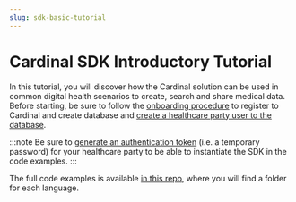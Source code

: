 ```yaml
---
slug: sdk-basic-tutorial
---
```


# Cardinal SDK Introductory Tutorial

In this tutorial, you will discover how the Cardinal solution can be used in common digital health scenarios to create,
search and share medical data.
Before starting, be sure to follow the [onboarding procedure](/cockpit/how-to/how-to-create-your-account) to register to
Cardinal and create database and [create a healthcare party user to the database](/cockpit/how-to/how-to-manage-hcp).

:::note
Be sure to [generate an authentication token](/cockpit/how-to/how-to-manage-hcp#generating-an-authentication-token) (i.e.
a temporary password) for your healthcare party to be able to instantiate the SDK in the code examples.
:::

The full code examples is available [in this repo](TODO), where you will find a folder for each language.